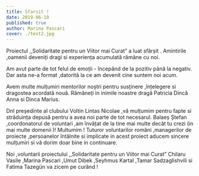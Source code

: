```yaml
---
title: Sfarsit !
date: 2019-06-10
published: true
author: Marina Pascari
cover: ./test2.jpg
---
```


Proiectul ,,Solidaritate pentru un Viitor mai Curat” a luat sfârșit .
Amintirile ,oamenii deveniți dragi si experiența acumulată rămâne cu noi.

Am avut parte de tot felul de emoții -
începând de la pozitiv până la negativ.
Dar asta ne-a format ,datorită la ce am devenit cine suntem noi acum.

Avem multe mulțumiri mentorilor noștri pentru susținere ,înțelegere si dragostea acordată nouă.
Rămâneți in inimile noastre dragă Patricia Dincă Anna si Dinca Marius.

Dnl președinte al clubului Voltin Lintas Nicolae ,vă mulțumim pentru fapte si străduința depusă pentru a avea noi parte de tot necesarul.
Balaeș Ștefan ,coordonatorul de voluntari ,am învățat de la tine mai multe decât tu crezi (in mai multe domenii )! Multumim !
Tuturor voluntarilor români ,managerilor de proiecte ,persoanelor întâlnite si implicate in acest proiect aducem sincere mulțumiri si vă dorim doar bine in continuare.

Noi ,voluntarii proiectului ,,Solidaritate pentru un Viitor mai Curat” Chilaru Vasile ,Marina Pascari ,Umut Dibek ,Seyhmus Kartal ,Tamar Sadzaglishvili si Fatima Tazegün va zicem pe curând !
